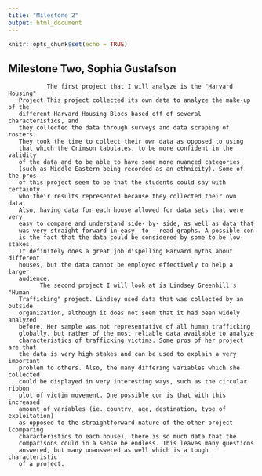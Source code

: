 ```yaml
---
title: "Milestone 2"
output: html_document
---
```


```r
knitr::opts_chunk$set(echo = TRUE)
```

## Milestone Two, Sophia Gustafson    
               The first project that I will analyze is the "Harvard Housing" 
       Project.This project collected its own data to analyze the make-up of the 
       different Harvard Housing Blocs based off of several characteristics, and
       they collected the data through surveys and data scraping of rosters. 
       They took the time to collect their own data as opposed to using 
       that which the Crimson tabulates, to be more confident in the validity 
       of the data and to be able to have some more nuanced categories 
       (such as Middle Eastern being recorded as an ethnicity). Some of the pros
       of this project seem to be that the students could say with certainty 
       who their results represented because they collected their own data. 
       Also, having data for each house allowed for data sets that were very 
       easy to compare and understand side- by- side, as well as data that 
       was very straight forward in easy- to - read graphs. A possible con 
       is the fact that the data could be considered by some to be low-stakes. 
       It definitely does a great job dispelling Harvard myths about different 
       houses, but the data cannot be employed effectively to help a larger 
       audience. 
             The second project I will look at is Lindsey Greenhill's "Human 
       Trafficking" project. Lindsey used data that was collected by an outside 
       organization, although it does not seem that it had been widely analyzed 
       before. Her sample was not representative of all human trafficking 
       globally, but rather of the most reliable data available to analyze 
       characteristics of trafficking victims. Some pros of her project are that
       the data is very high stakes and can be used to explain a very important 
       problem to others. Also, the many differing variables which she collected
       could be displayed in very interesting ways, such as the circular ribbon 
       plot of victim movement. One possible con is that with this increased 
       amount of variables (ie. country, age, destination, type of exploitation)
       as opposed to the straightforward nature of the other project (comparing 
       characteristics to each house), there is so much data that the 
       comparisons could in a sense be endless. This leaves many questions 
       answered, but many unanswered as well which is a tough characteristic 
       of a project. 
